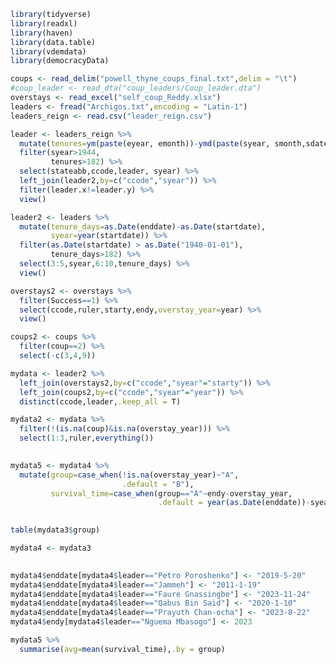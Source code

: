```r
library(tidyverse)
library(readxl)
library(haven)
library(data.table)
library(vdemdata)
library(democracyData)
```

```r
coups <- read_delim("powell_thyne_coups_final.txt",delim = "\t") 
#coup_leader <- read_dta("coup_leaders/Coup_leader.dta") 
overstays <- read_excel("self_coup_Reddy.xlsx") 
leaders <- fread("Archigos.txt",encoding = "Latin-1") 
leaders_reign <- read.csv("leader_reign.csv") 
```

```r
leader <- leaders_reign %>% 
  mutate(tenures=ym(paste(eyear, emonth))-ymd(paste(syear, smonth,sdate))) %>% 
  filter(syear>1944,
         tenures>182) %>% 
  select(stateabb,ccode,leader, syear) %>% 
  left_join(leader2,by=c("ccode","syear")) %>% 
  filter(leader.x!=leader.y) %>% 
  view()


```

```r
leader2 <- leaders %>% 
  mutate(tenure_days=as.Date(enddate)-as.Date(startdate),
         syear=year(startdate)) %>% 
  filter(as.Date(startdate) > as.Date("1940-01-01"),
         tenure_days>182) %>% 
  select(3:5,syear,6:10,tenure_days) %>% 
  view()

overstays2 <- overstays %>% 
  filter(Success==1) %>% 
  select(ccode,ruler,starty,endy,overstay_year=year) %>% 
  view()

coups2 <- coups %>% 
  filter(coup==2) %>% 
  select(-c(3,4,9))
```

```r
mydata <- leader2 %>% 
  left_join(overstays2,by=c("ccode","syear"="starty")) %>% 
  left_join(coups2,by=c("ccode","syear"="year")) %>% 
  distinct(ccode,leader,.keep_all = T) 
```
```r
mydata2 <- mydata %>% 
  filter(!(is.na(coup)&is.na(overstay_year))) %>% 
  select(1:3,ruler,everything()) 
  
```

```r
mydata5 <- mydata4 %>% 
  mutate(group=case_when(!is.na(overstay_year)~"A",
                         .default = "B"),
         survival_time=case_when(group=="A"~endy-overstay_year,
                                 .default = year(as.Date(enddate))-syear)) 
  

table(mydata3$group)
```
```r
mydata4 <- mydata3 
  

mydata4$enddate[mydata4$leader=="Petro Poroshenko"] <- "2019-5-20"
mydata4$enddate[mydata4$leader=="Jammeh"] <- "2011-1-19"
mydata4$enddate[mydata4$leader=="Faure Gnassingbe"] <- "2023-11-24"
mydata4$enddate[mydata4$leader=="Qabus Bin Said"] <- "2020-1-10"
mydata4$enddate[mydata4$leader=="Prayuth Chan-ocha"] <- "2023-8-22"
mydata4$endy[mydata4$leader=="Nguema Mbasogo"] <- 2023
```
```r
mydata5 %>% 
  summarise(avg=mean(survival_time),.by = group)
```



